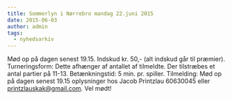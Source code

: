 ```yaml
---
title: Sommerlyn i Nørrebro mandag 22.juni 2015
date: 2015-06-03
author: admin
tags:
  - nyhedsarkiv
---
```


Mød op på dagen senest 19.15. Indskud kr. 50,- (alt indskud går til præmier). Turneringsform: Dette afhænger af antallet af tilmeldte. Der tilstræbes et antal partier på 11-13. Betænkningstid: 5 min. pr. spiller. Tilmelding: Mød op på dagen senest 19.15 oplysninger hos Jacob Printzlau 60630045 eller printzlauskak@gmail.com. Vel mødt!
